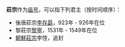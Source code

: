 '''莊宗'''作为[[庙号|庙号]]，可以指下列君主（按时间顺序）：

* 後唐莊宗[[李存勗|李存勗]]，923年 - 926年在位
* 黎莊宗[[黎寧|黎寧]]，1531年 - 1549年在位
* [[朝鮮莊宗|朝鮮莊宗]]李愃，追封

{{disambig|cat=庙号消歧义}}